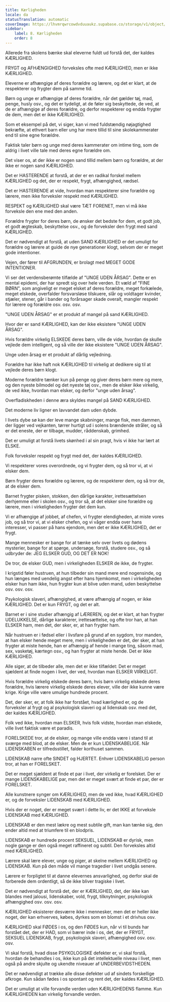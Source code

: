 ```yaml
---
title: Kærligheden
locale: da
statusTranslation: automatic
coverImage: https://lhvmrqwrcowdvduuaukz.supabase.co/storage/v1/object/public/strapi-uploads/small_cover-educacion-fundamental.webp-2d51a7828a2b1309555be27f7e2a61a0.webp
sidebar:
    label: 8. Kærligheden
    order: 8
---
```

Allerede fra skolens bænke skal eleverne fuldt ud forstå det, der kaldes KÆRLIGHED.

FRYGT og AFHÆNGIGHED forveksles ofte med KÆRLIGHED, men er ikke KÆRLIGHED.

Eleverne er afhængige af deres forældre og lærere, og det er klart, at de respekterer og frygter dem på samme tid.

Børn og unge er afhængige af deres forældre, når det gælder tøj, mad, penge, husly osv., og det er tydeligt, at de føler sig beskyttede, de ved, at de er afhængige af deres forældre, og derfor respekterer og endda frygter de dem, men det er ikke KÆRLIGHED.

Som et eksempel på det, vi siger, kan vi med fuldstændig nøjagtighed bekræfte, at ethvert barn eller ung har mere tillid til sine skolekammerater end til sine egne forældre.

Faktisk taler børn og unge med deres kammerater om intime ting, som de aldrig i livet ville tale med deres egne forældre om.

Det viser os, at der ikke er nogen sand tillid mellem børn og forældre, at der ikke er nogen sand KÆRLIGHED.

Det er HASTERENDE at forstå, at der er en radikal forskel mellem KÆRLIGHED og det, der er respekt, frygt, afhængighed, rædsel.

Det er HASTERENDE at vide, hvordan man respekterer sine forældre og lærere, men ikke forveksler respekt med KÆRLIGHED.

RESPEKT og KÆRLIGHED skal være TÆT FORENET, men vi må ikke forveksle den ene med den anden.

Forældre frygter for deres børn, de ønsker det bedste for dem, et godt job, et godt ægteskab, beskyttelse osv., og de forveksler den frygt med sand KÆRLIGHED.

Det er nødvendigt at forstå, at uden SAND KÆRLIGHED er det umuligt for forældre og lærere at guide de nye generationer klogt, selvom der er meget gode intentioner.

Vejen, der fører til AFGRUNDEN, er brolagt med MEGET GODE INTENTIONER.

Vi ser det verdensberømte tilfælde af "UNGE UDEN ÅRSAG". Dette er en mental epidemi, der har spredt sig over hele verden. Et væld af "FINE BØRN", som angiveligt er meget elsket af deres forældre, meget forkælede, meget elskede, overfalder forsvarsløse tilskuere, slår og voldtager kvinder, stjæler, stener, går i bander og forårsager skade overalt, mangler respekt for lærere og forældre osv. osv. osv.

"UNGE UDEN ÅRSAG" er et produkt af mangel på sand KÆRLIGHED.

Hvor der er sand KÆRLIGHED, kan der ikke eksistere "UNGE UDEN ÅRSAG".

Hvis forældre virkelig ELSKEDE deres børn, ville de vide, hvordan de skulle vejlede dem intelligent, og så ville der ikke eksistere "UNGE UDEN ÅRSAG".

Unge uden årsag er et produkt af dårlig vejledning.

Forældre har ikke haft nok KÆRLIGHED til virkelig at dedikere sig til at vejlede deres børn klogt.

Moderne forældre tænker kun på penge og giver deres børn mere og mere, og den nyeste bilmodel og det nyeste tøj osv., men de elsker ikke virkelig, de ved ikke, hvordan man elsker, og derfor "unge uden årsag".

Overfladiskheden i denne æra skyldes mangel på SAND KÆRLIGHED.

Det moderne liv ligner en lavvandet dam uden dybde.

I livets dybe sø kan der leve mange skabninger, mange fisk, men dammen, der ligger ved vejkanten, tørrer hurtigt ud i solens brændende stråler, og så er det eneste, der er tilbage, mudder, råddenskab, grimhed.

Det er umuligt at forstå livets skønhed i al sin pragt, hvis vi ikke har lært at ELSKE.

Folk forveksler respekt og frygt med det, der kaldes KÆRLIGHED.

Vi respekterer vores overordnede, og vi frygter dem, og så tror vi, at vi elsker dem.

Børn frygter deres forældre og lærere, og de respekterer dem, og så tror de, at de elsker dem.

Barnet frygter pisken, stokken, den dårlige karakter, irettesættelsen derhjemme eller i skolen osv., og tror så, at det elsker sine forældre og lærere, men i virkeligheden frygter det dem kun.

Vi er afhængige af jobbet, af chefen, vi frygter elendigheden, at miste vores job, og så tror vi, at vi elsker chefen, og vi våger endda over hans interesser, vi passer på hans ejendom, men det er ikke KÆRLIGHED, det er frygt.

Mange mennesker er bange for at tænke selv over livets og dødens mysterier, bange for at spørge, undersøge, forstå, studere osv., og så udbryder de: JEG ELSKER GUD, OG DET ER NOK!

De tror, de elsker GUD, men i virkeligheden ELSKER de ikke, de frygter.

I krigstid føler hustruen, at hun tilbeder sin mand mere end nogensinde, og hun længes med uendelig angst efter hans hjemkomst, men i virkeligheden elsker hun ham ikke, hun frygter kun at blive uden mand, uden beskyttelse osv. osv. osv.

Psykologisk slaveri, afhængighed, at være afhængig af nogen, er ikke KÆRLIGHED. Det er kun FRYGT, og det er alt.

Barnet er i sine studier afhængig af LÆREREN, og det er klart, at han frygter UDELUKKELSE, dårlige karakterer, irettesættelse, og ofte tror han, at han ELSKER ham, men det, der sker, er, at han frygter ham.

Når hustruen er i fødsel eller i livsfare på grund af en sygdom, tror manden, at han elsker hende meget mere, men i virkeligheden er det, der sker, at han frygter at miste hende, han er afhængig af hende i mange ting, såsom mad, sex, vasketøj, kærtegn osv., og han frygter at miste hende. Det er ikke KÆRLIGHED.

Alle siger, at de tilbeder alle, men det er ikke tilfældet: Det er meget sjældent at finde nogen i livet, der ved, hvordan man ELSKER VIRKELIGT.

Hvis forældre virkelig elskede deres børn, hvis børn virkelig elskede deres forældre, hvis lærere virkelig elskede deres elever, ville der ikke kunne være krige. Krige ville være umulige hundrede procent.

Det, der sker, er, at folk ikke har forstået, hvad kærlighed er, og de forveksler al frygt og al psykologisk slaveri og al lidenskab osv. med det, der kaldes KÆRLIGHED.

Folk ved ikke, hvordan man ELSKER, hvis folk vidste, hvordan man elskede, ville livet faktisk være et paradis.

FORELSKEDE tror, at de elsker, og mange ville endda være i stand til at sværge med blod, at de elsker. Men de er kun LIDENSKABELIGE. Når LIDENSKABEN er tilfredsstillet, falder korthuset sammen.

LIDENSKAB narre ofte SINDET og HJERTET. Enhver LIDENSKABELIG person tror, at han er FORELSKET.

Det er meget sjældent at finde et par i livet, der virkelig er forelsket. Der er mange LIDENSKABELIGE par, men det er meget svært at finde et par, der er FORELSKET.

Alle kunstnere synger om KÆRLIGHED, men de ved ikke, hvad KÆRLIGHED er, og de forveksler LIDENSKAB med KÆRLIGHED.

Hvis der er noget, der er meget svært i dette liv, er det IKKE at forveksle LIDENSKAB med KÆRLIGHED.

LIDENSKAB er den mest lækre og mest subtile gift, man kan tænke sig, den ender altid med at triumfere til en blodpris.

LIDENSKAB er hundrede procent SEKSUEL, LIDENSKAB er dyrisk, men nogle gange er den også meget raffineret og subtil. Den forveksles altid med KÆRLIGHED.

Lærere skal lære elever, unge og piger, at skelne mellem KÆRLIGHED og LIDENSKAB. Kun på den måde vil mange tragedier i livet undgås senere.

Lærere er forpligtet til at danne elevernes ansvarlighed, og derfor skal de forberede dem ordentligt, så de ikke bliver tragiske i livet.

Det er nødvendigt at forstå det, der er KÆRLIGHED, det, der ikke kan blandes med jalousi, lidenskaber, vold, frygt, tilknytninger, psykologisk afhængighed osv. osv. osv.

KÆRLIGHED eksisterer desværre ikke i mennesker, men det er heller ikke noget, der kan erhverves, købes, dyrkes som en blomst i et drivhus osv.

KÆRLIGHED skal FØDES i os, og den FØDES kun, når vi til bunds har forstået det, der er HAD, som vi bærer inde i os, det, der er FRYGT, SEKSUEL LIDENSKAB, frygt, psykologisk slaveri, afhængighed osv. osv. osv.

Vi skal forstå, hvad disse PSYKOLOGISKE defekter er, vi skal forstå, hvordan de behandles i os, ikke kun på det intellektuelle niveau i livet, men også på andre skjulte og ukendte niveauer af UNDERBEVIDSTHEDEN.

Det er nødvendigt at trække alle disse defekter ud af sindets forskellige afkroge. Kun sådan fødes i os spontant og rent det, der kaldes KÆRLIGHED.

Det er umuligt at ville forvandle verden uden KÆRLIGHEDENS flamme. Kun KÆRLIGHEDEN kan virkelig forvandle verden.

